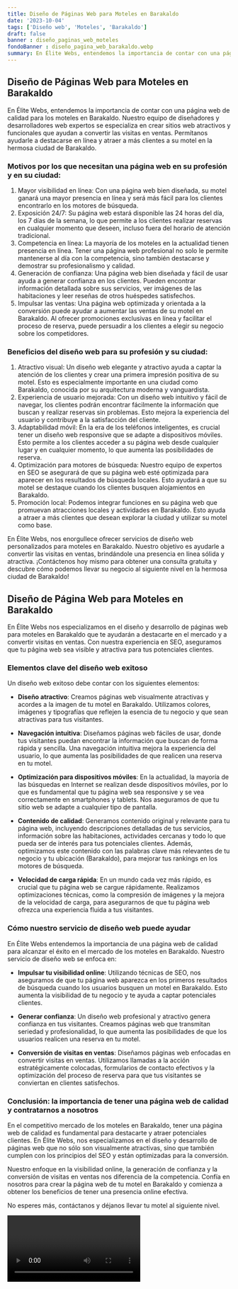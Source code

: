```yaml
---
title: Diseño de Páginas Web para Moteles en Barakaldo
date: '2023-10-04'
tags: ['Diseño web', 'Moteles', 'Barakaldo']
draft: false
banner : diseño_paginas_web_moteles
fondoBanner : diseño_pagina_web_barakaldo.webp
summary: En Élite Webs, entendemos la importancia de contar con una página web de calidad para los moteles en Barakaldo. Nuestro equipo de diseñadores y desarrolladores web expertos se especializa en crear sitios web atractivos y funcionales que ayudan a convertir las visitas en ventas. Permítanos ayudarle a destacarse en línea y atraer a más clientes a su motel en la hermosa ciudad de Barakaldo.
---
```


## Diseño de Páginas Web para Moteles en Barakaldo

En Élite Webs, entendemos la importancia de contar con una página web de calidad para los moteles en Barakaldo. Nuestro equipo de diseñadores y desarrolladores web expertos se especializa en crear sitios web atractivos y funcionales que ayudan a convertir las visitas en ventas. Permítanos ayudarle a destacarse en línea y atraer a más clientes a su motel en la hermosa ciudad de Barakaldo.

### Motivos por los que necesitan una página web en su profesión y en su ciudad:
1. Mayor visibilidad en línea: Con una página web bien diseñada, su motel ganará una mayor presencia en línea y será más fácil para los clientes encontrarlo en los motores de búsqueda.
2. Exposición 24/7: Su página web estará disponible las 24 horas del día, los 7 días de la semana, lo que permite a los clientes realizar reservas en cualquier momento que deseen, incluso fuera del horario de atención tradicional.
3. Competencia en línea: La mayoría de los moteles en la actualidad tienen presencia en línea. Tener una página web profesional no solo le permite mantenerse al día con la competencia, sino también destacarse y demostrar su profesionalismo y calidad.
4. Generación de confianza: Una página web bien diseñada y fácil de usar ayuda a generar confianza en los clientes. Pueden encontrar información detallada sobre sus servicios, ver imágenes de las habitaciones y leer reseñas de otros huéspedes satisfechos.
5. Impulsar las ventas: Una página web optimizada y orientada a la conversión puede ayudar a aumentar las ventas de su motel en Barakaldo. Al ofrecer promociones exclusivas en línea y facilitar el proceso de reserva, puede persuadir a los clientes a elegir su negocio sobre los competidores.

### Beneficios del diseño web para su profesión y su ciudad:
1. Atractivo visual: Un diseño web elegante y atractivo ayuda a captar la atención de los clientes y crear una primera impresión positiva de su motel. Esto es especialmente importante en una ciudad como Barakaldo, conocida por su arquitectura moderna y vanguardista.
2. Experiencia de usuario mejorada: Con un diseño web intuitivo y fácil de navegar, los clientes podrán encontrar fácilmente la información que buscan y realizar reservas sin problemas. Esto mejora la experiencia del usuario y contribuye a la satisfacción del cliente.
3. Adaptabilidad móvil: En la era de los teléfonos inteligentes, es crucial tener un diseño web responsive que se adapte a dispositivos móviles. Esto permite a los clientes acceder a su página web desde cualquier lugar y en cualquier momento, lo que aumenta las posibilidades de reserva.
4. Optimización para motores de búsqueda: Nuestro equipo de expertos en SEO se asegurará de que su página web esté optimizada para aparecer en los resultados de búsqueda locales. Esto ayudará a que su motel se destaque cuando los clientes busquen alojamientos en Barakaldo.
5. Promoción local: Podemos integrar funciones en su página web que promuevan atracciones locales y actividades en Barakaldo. Esto ayuda a atraer a más clientes que desean explorar la ciudad y utilizar su motel como base.

En Élite Webs, nos enorgullece ofrecer servicios de diseño web personalizados para moteles en Barakaldo. Nuestro objetivo es ayudarle a convertir las visitas en ventas, brindándole una presencia en línea sólida y atractiva. ¡Contáctenos hoy mismo para obtener una consulta gratuita y descubre cómo podemos llevar su negocio al siguiente nivel en la hermosa ciudad de Barakaldo!

<GifSeo />

<Cta />

## Diseño de Página Web para Moteles en Barakaldo

En Élite Webs nos especializamos en el diseño y desarrollo de páginas web para moteles en Barakaldo que te ayudarán a destacarte en el mercado y a convertir visitas en ventas. Con nuestra experiencia en SEO, aseguramos que tu página web sea visible y atractiva para tus potenciales clientes.

### Elementos clave del diseño web exitoso

Un diseño web exitoso debe contar con los siguientes elementos:

- **Diseño atractivo**: Creamos páginas web visualmente atractivas y acordes a la imagen de tu motel en Barakaldo. Utilizamos colores, imágenes y tipografías que reflejen la esencia de tu negocio y que sean atractivas para tus visitantes.

- **Navegación intuitiva**: Diseñamos páginas web fáciles de usar, donde tus visitantes puedan encontrar la información que buscan de forma rápida y sencilla. Una navegación intuitiva mejora la experiencia del usuario, lo que aumenta las posibilidades de que realicen una reserva en tu motel.

- **Optimización para dispositivos móviles**: En la actualidad, la mayoría de las búsquedas en Internet se realizan desde dispositivos móviles, por lo que es fundamental que tu página web sea responsive y se vea correctamente en smartphones y tablets. Nos aseguramos de que tu sitio web se adapte a cualquier tipo de pantalla.

- **Contenido de calidad**: Generamos contenido original y relevante para tu página web, incluyendo descripciones detalladas de tus servicios, información sobre las habitaciones, actividades cercanas y todo lo que pueda ser de interés para tus potenciales clientes. Además, optimizamos este contenido con las palabras clave más relevantes de tu negocio y tu ubicación (Barakaldo), para mejorar tus rankings en los motores de búsqueda.

- **Velocidad de carga rápida**: En un mundo cada vez más rápido, es crucial que tu página web se cargue rápidamente. Realizamos optimizaciones técnicas, como la compresión de imágenes y la mejora de la velocidad de carga, para asegurarnos de que tu página web ofrezca una experiencia fluida a tus visitantes.

### Cómo nuestro servicio de diseño web puede ayudar

En Élite Webs entendemos la importancia de una página web de calidad para alcanzar el éxito en el mercado de los moteles en Barakaldo. Nuestro servicio de diseño web se enfoca en:

- **Impulsar tu visibilidad online**: Utilizando técnicas de SEO, nos aseguramos de que tu página web aparezca en los primeros resultados de búsqueda cuando los usuarios busquen un motel en Barakaldo. Esto aumenta la visibilidad de tu negocio y te ayuda a captar potenciales clientes.

- **Generar confianza**: Un diseño web profesional y atractivo genera confianza en tus visitantes. Creamos páginas web que transmitan seriedad y profesionalidad, lo que aumenta las posibilidades de que los usuarios realicen una reserva en tu motel.

- **Conversión de visitas en ventas**: Diseñamos páginas web enfocadas en convertir visitas en ventas. Utilizamos llamadas a la acción estratégicamente colocadas, formularios de contacto efectivos y la optimización del proceso de reserva para que tus visitantes se conviertan en clientes satisfechos.

### Conclusión: la importancia de tener una página web de calidad y contratarnos a nosotros

En el competitivo mercado de los moteles en Barakaldo, tener una página web de calidad es fundamental para destacarte y atraer potenciales clientes. En Élite Webs, nos especializamos en el diseño y desarrollo de páginas web que no sólo son visualmente atractivas, sino que también cumplen con los principios del SEO y están optimizadas para la conversión.

Nuestro enfoque en la visibilidad online, la generación de confianza y la conversión de visitas en ventas nos diferencia de la competencia. Confía en nosotros para crear la página web de tu motel en Barakaldo y comienza a obtener los beneficios de tener una presencia online efectiva.

No esperes más, contáctanos y déjanos llevar tu motel al siguiente nivel.

<Video />

<CtaBot job='Moteles' city='Barakaldo'/>

<Gmaps query='Barakaldo+españa+maps' />